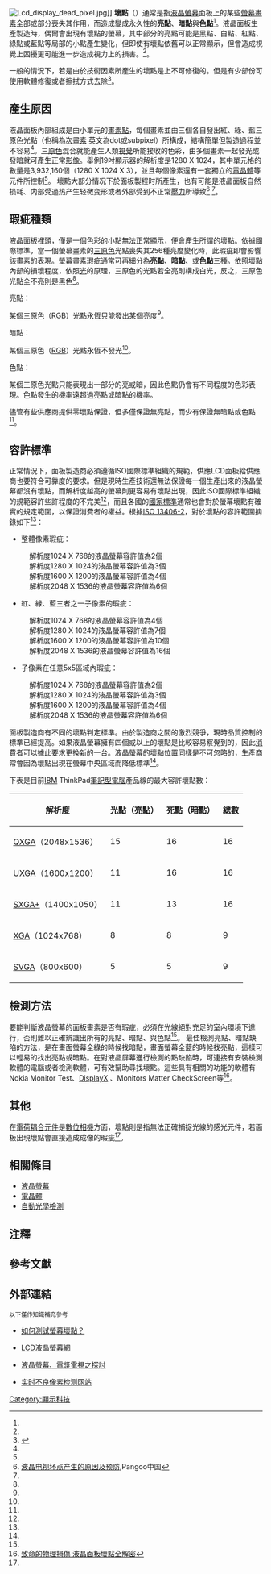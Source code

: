 {{noteTA|G1=IT}}
[[Image:Lcd_display_dead_pixel.jpg|frame]]]]
'''壞點'''（{{lang-en|Defective pixel}}）通常是指[[液晶螢幕|液晶螢幕]]面板上的某些[[畫素|螢幕畫素]]全部或部分喪失其作用{{notetag|在[[自動光學檢測|自動光學檢測]]技術上也是瑕疵的一種。}}，而造成變成永久性的'''亮點'''、'''暗點'''與'''色點'''<ref name="HP"/>。液晶面板生產製造時，偶爾會出現有壞點的螢幕，其中部分的亮點可能是黑點、白點、紅點、綠點或藍點等局部的小點產生變化，但即使有壞點依舊可以正常顯示，但會造成視覺上困擾更可能進一步造成視力上的損害。<ref name="LCD達人"/>。

一般的情況下，若是由於技術因素所產生的壞點是上不可修復的。但是有少部份可使用軟體修復或者擦拭方式去除<ref>{{Cite web |url=http://lcd.intozgc.com/108/108635_3.html |title=液晶出现坏点的处理方法-3 |access-date=2010-12-03 |archive-date=2007-12-27 |archive-url=https://web.archive.org/web/20071227144038/http://lcd.intozgc.com/108/108635_3.html }}</ref>。

== 產生原因 ==
液晶面板內部組成是由小單元的[[像素|畫素點]]，每個畫素並由三個各自發出紅、綠、藍三原色光點（也稱為[[次畫素|次畫素]] 英文為dot或subpixel）所構成，結構簡單但製造過程並不容易<ref name="處理方法"/>。[[三原色|三原色]]混合就能產生人類[[視覺|視覺]]所能接收的色彩，由多個畫素一起發光或發暗就可產生正常[[影像|影像]]。舉例19吋顯示器的解析度是1280 X 1024，其中單元格的數量是3,932,160個（1280 X 1024 X 3），並且每個像素還有一套獨立的[[電晶體|電晶體]]等元件所控制<ref name="HP"/>。
壞點大部分情况下於面板製程时所產生，也有可能是液晶面板自然损耗、内部受過热产生轻微变形或者外部受到不正常[[壓力|壓力]]所導致<ref>[http://www.pangoo.com/article-164.html 液晶电视坏点产生的原因及预防]{{dead link|date=2018年2月 |bot=InternetArchiveBot |fix-attempted=yes }},Pangoo中国{{zh-cn}}</ref> <ref name="菜鳥學堂"/>。

== 瑕疵種類 ==
液晶面板裡頭，僅是一個色彩的小點無法正常顯示，便會產生所謂的壞點。依據{{link-en|ISO 13406-2|ISO 13406-2}}國際標準，當一個螢幕畫素的[[三原色|三原色]]光點喪失其256種亮度變化時，此瑕疵即會影響該畫素的表現。螢幕畫素瑕疵通常可再細分為'''亮點'''、'''暗點'''、或'''色點'''三種。依照壞點內部的損壞程度，依照[[光|光]]的原理，三原色的光點若全亮則構成白光，反之，三原色光點全不亮則是黑色<ref name="HP"/>。

;亮點：
某個三原色（RGB）光點永恆只能發出某個亮度<ref name="HP"/>。

;暗點：
某個三原色（[[RGB|RGB]]）光點永恆不發光<ref name="HP"/>。

;色點：
某個三原色光點只能表現出一部分的亮或暗，因此色點仍會有不同程度的色彩表現。色點發生的機率遠超過亮點或暗點的機率。

儘管有些供應商提供零壞點保證，但多僅保證無亮點，而少有保證無暗點或色點<ref name="HP"/>。

== 容許標準 ==
正常情況下，面板製造商必須遵循ISO國際標準組織的規範，供應LCD面板給供應商也要符合可靠度的要求。但是現時生產技術還無法保證每一個生產出來的液晶螢幕都沒有壞點，而解析度越高的螢幕則更容易有壞點出現，因此ISO國際標準組織的規範容許些許程度的不完美<ref name="HP"/>，而且各國的[[國家標準|國家標準]]通常也會對於螢幕壞點有確實的規定範圍，以保證消費者的權益。根據[[ISO_13406-2|ISO 13406-2]]，對於壞點的容許範圍摘錄如下<ref name="處理方法"/>：

*整體像素瑕疵：
:解析度1024 X 768的液晶螢幕容許值為2個
:解析度1280 X 1024的液晶螢幕容許值為3個
:解析度1600 X 1200的液晶螢幕容許值為4個
:解析度2048 X 1536的液晶螢幕容許值為6個

*紅、綠、藍三者之一子像素的瑕疵：
:解析度1024 X 768的液晶螢幕容許值為4個
:解析度1280 X 1024的液晶螢幕容許值為7個
:解析度1600 X 1200的液晶螢幕容許值為10個
:解析度2048 X 1536的液晶螢幕容許值為16個

*子像素在任意5x5區域內瑕疵：
:解析度1024 X 768的液晶螢幕容許值為2個
:解析度1280 X 1024的液晶螢幕容許值為3個
:解析度1600 X 1200的液晶螢幕容許值為4個
:解析度2048 X 1536的液晶螢幕容許值為6個

面板製造商有不同的壞點判定標準。由於製造商之間的激烈競爭，現時品質控制的標準已經提高。如果液晶螢幕擁有四個或以上的壞點是比較容易察覺到的，因此[[消費者|消費者]]可以據此要求更換新的一台。液晶螢幕的壞點位置同樣是不可忽略的，生產商常會因為壞點出現在螢幕中央區域而降低標準<ref name="菜鳥學堂"/>。

下表是目前[[IBM|IBM]] ThinkPad[[筆記型電腦|筆記型電腦]]產品線的最大容許壞點數：{{fact}}

{| class="wikitable"
|-
!解析度!!光點（亮點）!!死點（暗點）!!總數
|-
|[[QXGA|QXGA]]（2048x1536）||15||16||16
|-
|[[UXGA|UXGA]]（1600x1200）||11||16||16
|-
|[[SXGAplus|SXGA+]]（1400x1050）||11||13||16
|-
|[[XGA|XGA]]（1024x768）||8||8||9
|-
|[[SVGA|SVGA]]（800x600）||5||5||9
|}

==檢測方法==
要能判斷液晶螢幕的面板畫素是否有瑕疵，必須在光線絕對充足的室內環境下進行，否則難以正確辨識出所有的亮點、暗點、與色點<ref name="HP"/>。
最佳檢測亮點、暗點缺陷的方法，是在畫面螢幕全綠的時候找暗點，畫面螢幕全藍的時候找亮點，這樣可以輕易的找出亮點或暗點。在對液晶屏幕進行檢測的點缺餡時，可連接有安裝檢測軟體的電腦或者檢測軟體，可有效幫助尋找壞點。這些具有相關的功能的軟體有 Nokia Monitor Test、[http://www.phoenixstudio.org/cn/displayx.htm DisplayX] {{Wayback|url=http://www.phoenixstudio.org/cn/displayx.htm |date=20200801021329 }}、Monitors Matter CheckScreen等<ref>[http://news.xinhuanet.com/it/2008-05/21/content_8219005_3.htm 致命的物理損傷 液晶面板壞點全解密 ]</ref>。

==其他==
在[[電荷耦合元件|電荷耦合元件]]是[[數位相機|數位相機]]方面，壞點則是指無法正確捕捉光線的感光元件，若面板出現壞點會直接造成成像的暇疵<ref name="CCD"></ref>。

==相關條目==
*[[液晶螢幕|液晶螢幕]]
*[[電晶體|電晶體]]
*[[自動光學檢測|自動光學檢測]]

==注釋==
{{reflistH}}
{{notefoot}}
{{reflistF}}

==參考文獻==
{{reflist|2|refs=
<ref name="HP">{{cite web | language = zh-tw | publisher = HP | title = HP LCD面板的故障保固維修標準 | url = http://h10025.www1.hp.com/ewfrf/wc/document?cc=tw&lc=zh-hant&dlc=zh-hant&docname=c00736073 | author =  | date =  | accessdate = 2010-11-23 }}{{dead link|date=2018年2月 |bot=InternetArchiveBot |fix-attempted=yes }}</ref>
<ref name="LCD達人">{{cite web | language = zh-cn | publisher =  | title = 讓你變身LCD達人：專有名詞速解 | url = http://www.15fun.com/BookMark/news/article.php?a=798 | author =  | date =  | accessdate = 2010-11-23 }}{{dead link|date=2017年12月 |bot=InternetArchiveBot |fix-attempted=yes }}</ref>
<ref name="菜鳥學堂">[http://news.xinhuanet.com/jiadian/2010-10/18/c_12672463.htm 菜鳥學堂：什麼是液晶電視的亮/壞點]</ref> 
<ref name="處理方法">{{cite web| language =zh-cn| publisher =| title =液晶出現壞點的處理方法| url =http://lcd.intozgc.com/108/108635.html| author =| date =| accessdate =| deadurl =yes| archiveurl =https://web.archive.org/web/20071225213353/http://lcd.intozgc.com/108/108635.html| archivedate =2007-12-25}}</ref>
<ref name="CCD">[http://www.apoints.com/photography/syjq/skill/200708/31524.html 數碼相機CCD壞點及噪點檢測深入分析] {{Wayback|url=http://www.apoints.com/photography/syjq/skill/200708/31524.html |date=20110618213249 }}</ref>
}} 

== 外部連結 ==
;<small>以下僅作知識補充參考</small>
*{{zh-tw}}[https://web.archive.org/web/20110107024815/http://kiroro.myweb.hinet.net/teach/290.htm 如何測試螢幕壞點？]
*{{zh-tw}}[https://web.archive.org/web/20100728084054/http://www.lcd-monitor.com.tw/ LCD液晶螢幕網]
*{{zh-tw}}[http://www.shs.edu.tw/works/essay/2008/10/2008103100033349.pdf 液晶螢幕、電漿電視之探討] {{Wayback|url=http://www.shs.edu.tw/works/essay/2008/10/2008103100033349.pdf |date=20191205174459 }}
*{{zh-tw}}[http://www.nejix.com/cn 实时不良像素检测网站] {{Wayback|url=http://www.nejix.com/cn |date=20211023091400 }}

{{液晶}}

[[Category:顯示科技|Category:顯示科技]]
